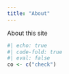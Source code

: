 ```yaml
---
title: "About"
---
```


<!-- 
To Do:
- [] Add Xcode, maybe MacPorts
- [] Add the copy-paste thing to the homebrew install
- [] More detailed git tutorial. check the course and here https://git-scm.com/downloads
- [] Add this https://education.github.com/git-cheat-sheet-education.pdf
- [] Add Zotero instructions. automatic export using betterbib, storage of files in clouds, etc.
https://guides.lib.berkeley.edu/zotero/zotfile

-->


About this site


```r
#| echo: true
#| code-fold: true
#| eval: false
co <- c("check")
```